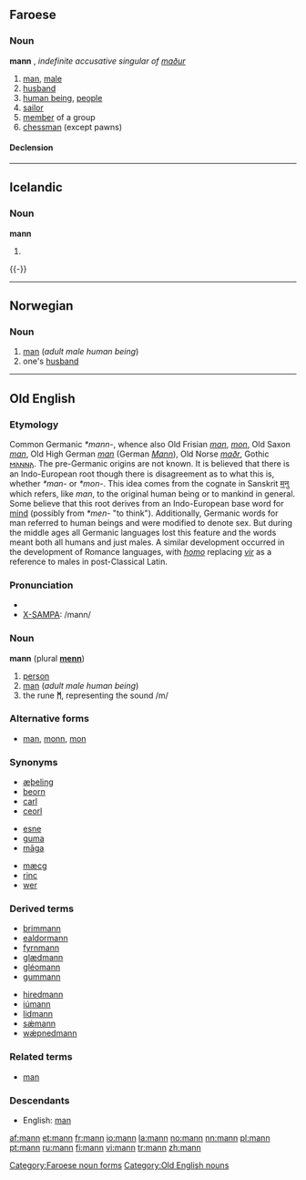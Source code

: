 {{see|Mann}}
==Faroese==

===Noun===
'''mann''' {{m}}, ''indefinite accusative singular of [[maður]]''

# [[man]], [[male]]
# [[husband]]
# [[human being]], [[people]]
# [[sailor]]
# [[member]] of a group
# [[chessman]] (except pawns)

====Declension====
{{fo-decl-noun-m41|m}}

[[Category:Faroese noun forms]]

----

==Icelandic==

{{Icelandic declension kk sb maður|}}
===Noun===
'''mann''' {{m}}

# {{is-noun forms|case=acc|number=s|a=a|def=in|en1=man|en2=men|is=maður}}
{{-}}

----

==Norwegian==

===Noun===
{{no-noun-irreg|m|[[mannen]]|[[menn]]|[[mennene]]}}

# [[man]] (''adult male human being'')
# one's [[husband]]

----

==Old English==

===Etymology===
Common Germanic ''*mann-'', whence also Old Frisian ''[[man]]'', ''[[mon]]'', Old Saxon ''[[man]]'', Old High German ''[[man]]'' (German ''[[Mann]]''), Old Norse ''[[maðr]]'', Gothic [[𐌼𐌰𐌽𐌽𐌰]].
The pre-Germanic origins are not known. It is believed that there is an Indo-European root though there is disagreement as to what this is, whether ''*man-'' or ''*mon-''. This idea comes from the cognate in Sanskrit [[मनु]] which refers, like ''man'', to the original human being or to mankind in general.
Some believe that this root derives from an Indo-European base word for [[mind]] (possibly from ''*men-'' "to think"). Additionally, Germanic words for man referred to human beings and were modified to denote sex. But during the middle ages all Germanic languages lost this feature and the words meant both all humans and just males. A similar development occurred in the development of Romance languages, with ''[[homo]]'' replacing ''[[vir]]'' as a reference to males in post-Classical Latin.

===Pronunciation===
*{{IPA|/mɑnː/}}
*[[X-SAMPA]]: /mann/

===Noun===
'''mann''' {{m}} (plural '''[[menn]]''')

# [[person]]
# [[man]] (''adult male human being'')
# the rune '''[[ᛗ]]''', representing the sound /m/

===Alternative forms===
*[[man]], [[monn]], [[mon]]

===Synonyms===
{{top3}}
*[[æþeling]]
*[[beorn]]
*[[carl]]
*[[ceorl]]
{{mid3}}
*[[esne]]
*[[guma]]
*[[maga|māga]]
{{mid3}}
*[[mæcg]]
*[[rinc]]
*[[wer#Old English|wer]]
{{bottom}}

===Derived terms===
{{top2}}
*[[brimmann]]
*[[ealdormann]]
*[[fyrnmann]]
*[[glædmann]]
*[[gleomann|gléomann]]
*[[gummann]]
{{mid2}}
*[[hiredmann]]
*[[iumann|iúmann]]
*[[lidmann]]
*[[sæmann|sǽmann]]
*[[wæpnedmann|wǽpnedmann]]
{{bottom}}

===Related terms===
*[[man#Old English|man]]<!-- — "[some]one"-->

===Descendants===
*English: [[man]]

[[Category:Old English nouns]]

[[af:mann]]
[[et:mann]]
[[fr:mann]]
[[io:mann]]
[[la:mann]]
[[no:mann]]
[[nn:mann]]
[[pl:mann]]
[[pt:mann]]
[[ru:mann]]
[[fi:mann]]
[[vi:mann]]
[[tr:mann]]
[[zh:mann]]
